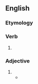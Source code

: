 ==English==

===Etymology===
{{suffix|en|meet|est|nocat=1}}

===Verb===
{{head|en|verb form}}

# {{en-archaic second-person singular of|meet|lang=en}}

===Adjective===
{{head|en|superlative adjective}}

# {{en-superlative of|meet}}
#* {{RQ:Shakespeare Merchant of Venice|IV|i|text={{smallcaps|Antonio}}:<br>I am a tainted wether of the flock,<br>'''Meetest''' for death: the weakest kind of fruit<br>Drops earliest to the ground; and so let me;<br>You cannot better be employ'd, Bassanio,<br>Than to live still, and write mine epitaph.}}